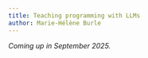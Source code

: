 ```yaml
---
title: Teaching programming with LLMs
author: Marie-Hélène Burle
---
```


<!-- *Presented at the HSS National Team Meeting in September 2025.* -->

<!-- :::{.def} -->

<!-- [Large language models (LLMs)](https://en.wikipedia.org/wiki/Large_language_model) have become  -->

<!-- ::: -->

*Coming up in September 2025.*

<!-- [Slides](2025_teaching_with_llm_slides.qmd){.btn .btn-outline-primary} [(Click and wait: this reveal.js presentation may take a little time to load.)]{.inlinenote} -->
